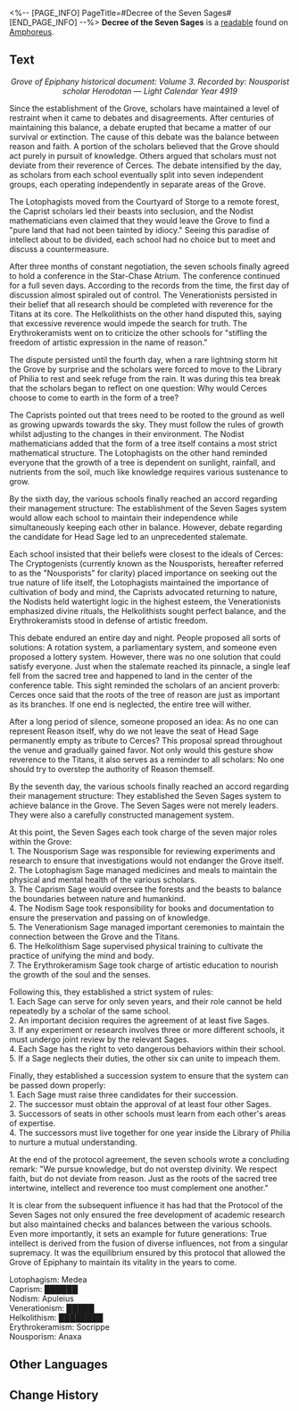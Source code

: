 <%-- [PAGE_INFO]
PageTitle=#Decree of the Seven Sages#
[END_PAGE_INFO] --%>
{{Readable Infobox
|id           = 492
|partIds      = 190805
|title        = 
|image        = Item Decree of the Seven Sages.png
|world        = Amphoreus
|parts        = 1
|author       = <!--to be added-->
|description  = A page from a book used in the Grove of Epiphany's general education courses. It has been torturing generations of scholars for many years as an important test point that "requires memorization of the entire text."
|part1        = Decree of the Seven Sages
|source1      = {{cx|Source missing}}
|characters   = Cerces
|factions     = 
}}
'''Decree of the Seven Sages''' is a [[readable]] found on [[Amphoreus]].
<!--
==Location==
{{Map Embed|<map name>|<marker id>}}
-->
==Text==
<div align="center">''Grove of Epiphany historical document: Volume 3. Recorded by: Nousporist scholar Herodotan &mdash; Light Calendar Year 4919''</div>

Since the establishment of the Grove, scholars have maintained a level of restraint when it came to debates and disagreements. After centuries of maintaining this balance, a debate erupted that became a matter of our survival or extinction. The cause of this debate was the balance between reason and faith. A portion of the scholars believed that the Grove should act purely in pursuit of knowledge. Others argued that scholars must not deviate from their reverence of Cerces. The debate intensified by the day, as scholars from each school eventually split into seven independent groups, each operating independently in separate areas of the Grove.

The Lotophagists moved from the Courtyard of Storge to a remote forest, the Caprist scholars led their beasts into seclusion, and the Nodist mathematicians even claimed that they would leave the Grove to find a "pure land that had not been tainted by idiocy." Seeing this paradise of intellect about to be divided, each school had no choice but to meet and discuss a countermeasure.

After three months of constant negotiation, the seven schools finally agreed to hold a conference in the Star-Chase Atrium. The conference continued for a full seven days. According to the records from the time, the first day of discussion almost spiraled out of control. The Venerationists persisted in their belief that all research should be completed with reverence for the Titans at its core. The Helkolithists on the other hand disputed this, saying that excessive reverence would impede the search for truth. The Erythrokeramists went on to criticize the other schools for "stifling the freedom of artistic expression in the name of reason."

The dispute persisted until the fourth day, when a rare lightning storm hit the Grove by surprise and the scholars were forced to move to the Library of Philia to rest and seek refuge from the rain. It was during this tea break that the scholars began to reflect on one question: Why would Cerces choose to come to earth in the form of a tree?

The Caprists pointed out that trees need to be rooted to the ground as well as growing upwards towards the sky. They must follow the rules of growth whilst adjusting to the changes in their environment. The Nodist mathematicians added that the form of a tree itself contains a most strict mathematical structure. The Lotophagists on the other hand reminded everyone that the growth of a tree is dependent on sunlight, rainfall, and nutrients from the soil, much like knowledge requires various sustenance to grow.

By the sixth day, the various schools finally reached an accord regarding their management structure: The establishment of the Seven Sages system would allow each school to maintain their independence while simultaneously keeping each other in balance. However, debate regarding the candidate for Head Sage led to an unprecedented stalemate.

Each school insisted that their beliefs were closest to the ideals of Cerces: The Cryptogenists (currently known as the Nousporists, hereafter referred to as the "Nousporists" for clarity) placed importance on seeking out the true nature of life itself, the Lotophagists maintained the importance of cultivation of body and mind, the Caprists advocated returning to nature, the Nodists held watertight logic in the highest esteem, the Venerationists emphasized divine rituals, the Helkolithists sought perfect balance, and the Erythrokeramists stood in defense of artistic freedom.

This debate endured an entire day and night. People proposed all sorts of solutions: A rotation system, a parliamentary system, and someone even proposed a lottery system. However, there was no one solution that could satisfy everyone. Just when the stalemate reached its pinnacle, a single leaf fell from the sacred tree and happened to land in the center of the conference table. This sight reminded the scholars of an ancient proverb: Cerces once said that the roots of the tree of reason are just as important as its branches. If one end is neglected, the entire tree will wither.

After a long period of silence, someone proposed an idea: As no one can represent Reason itself, why do we not leave the seat of Head Sage permanently empty as tribute to Cerces? This proposal spread throughout the venue and gradually gained favor. Not only would this gesture show reverence to the Titans, it also serves as a reminder to all scholars: No one should try to overstep the authority of Reason themself.

By the seventh day, the various schools finally reached an accord regarding their management structure: They established the Seven Sages system to achieve balance in the Grove. The Seven Sages were not merely leaders. They were also a carefully constructed management system.

At this point, the Seven Sages each took charge of the seven major roles within the Grove:<br />
1. The Nousporism Sage was responsible for reviewing experiments and research to ensure that investigations would not endanger the Grove itself.<br />
2. The Lotophagism Sage managed medicines and meals to maintain the physical and mental health of the various scholars.<br />
3. The Caprism Sage would oversee the forests and the beasts to balance the boundaries between nature and humankind.<br />
4. The Nodism Sage took responsibility for books and documentation to ensure the preservation and passing on of knowledge.<br />
5. The Venerationism Sage managed important ceremonies to maintain the connection between the Grove and the Titans.<br />
6. The Helkolithism Sage supervised physical training to cultivate the practice of unifying the mind and body.<br />
7. The Erythrokeramism Sage took charge of artistic education to nourish the growth of the soul and the senses.

Following this, they established a strict system of rules:<br />
1. Each Sage can serve for only seven years, and their role cannot be held repeatedly by a scholar of the same school.<br />
2. An important decision requires the agreement of at least five Sages.<br />
3. If any experiment or research involves three or more different schools, it must undergo joint review by the relevant Sages.<br />
4. Each Sage has the right to veto dangerous behaviors within their school.<br />
5. If a Sage neglects their duties, the other six can unite to impeach them.

Finally, they established a succession system to ensure that the system can be passed down properly:<br />
1. Each Sage must raise three candidates for their succession.<br />
2. The successor must obtain the approval of at least four other Sages.<br />
3. Successors of seats in other schools must learn from each other's areas of expertise.<br />
4. The successors must live together for one year inside the Library of Philia to nurture a mutual understanding.

<div align="center">{{Color|keyword|nobold=1|As for the seat of Head Sage, it will forever be reserved for the sacred tree and Reason themself.}}</div>

At the end of the protocol agreement, the seven schools wrote a concluding remark: "We pursue knowledge, but do not overstep divinity. We respect faith, but do not deviate from reason. Just as the roots of the sacred tree intertwine, intellect and reverence too must complement one another."

It is clear from the subsequent influence it has had that the Protocol of the Seven Sages not only ensured the free development of academic research but also maintained checks and balances between the various schools. Even more importantly, it sets an example for future generations: True intellect is derived from the fusion of diverse influences, not from a singular supremacy. It was the equilibrium ensured by this protocol that allowed the Grove of Epiphany to maintain its vitality in the years to come.


<div align="center">{{Color|keyword|nobold=1|Attachment: List of Current Seven Sages in the Grove}}</div>

Lotophagism: Medea<br />
Caprism: ██████<br />
Nodism: Apuleius<br />
Venerationism: █████<br />
Helkolithism: ████████<br />
Erythrokeramism: Socrippe<br />
Nousporism: Anaxa

<!--
==Trivia==
* 
-->
==Other Languages==
{{Other Languages
|en   = Decree of the Seven Sages
|zhs  = 七贤议定书
|zht  = 七賢議定書
|ja   = 七賢人の議定書
|ko   = 일곱 현인의 의정서
|es   = Decreto de los siete sabios
|fr   = Décret des Sept sages
|ru   = Соглашение семи мудрецов
|th   = สนธิสัญญาปราชญ์ทั้งเจ็ด
|vi   = Thư Nghị Định Bảy Hiền Giả
|de   = Die Protokolle der Sieben Weisen
|id   = Dekrit Tujuh Orang Bijak
|pt   = Decreto dos Sete Sábios
}}

==Change History==
{{Change History|3.1}}